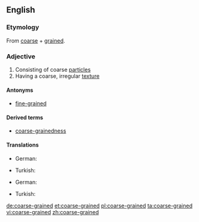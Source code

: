 ==English==

===Etymology===
From [[coarse]] + [[grained]].

===Adjective===
{{en-adj}}

# Consisting of coarse [[particle]]s
# Having a coarse, irregular [[texture]]

====Antonyms====
* [[fine-grained]]

====Derived terms====
* [[coarse-grainedness]]

====Translations====
{{trans-top|Consisting of coarse particles}}
* German: {{t|de|grobkörnig}}
{{trans-mid}}
* Turkish: {{l|tr|iri}} {{t|tr|taneli}}
{{trans-bottom}}

{{trans-top|Having a coarse, irregular texture}}
* German: {{t|de|grobkörnig}}
{{trans-mid}}
* Turkish: {{l|tr|iri}} {{t|tr|taneli}}
{{trans-bottom}}

[[de:coarse-grained]]
[[et:coarse-grained]]
[[pl:coarse-grained]]
[[ta:coarse-grained]]
[[vi:coarse-grained]]
[[zh:coarse-grained]]